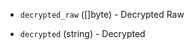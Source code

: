 <!-- Code generated from the comments of the DatasourceOutput struct in datasource/file/data.go; DO NOT EDIT MANUALLY -->

- `decrypted_raw` ([]byte) - Decrypted Raw

- `decrypted` (string) - Decrypted

<!-- End of code generated from the comments of the DatasourceOutput struct in datasource/file/data.go; -->
